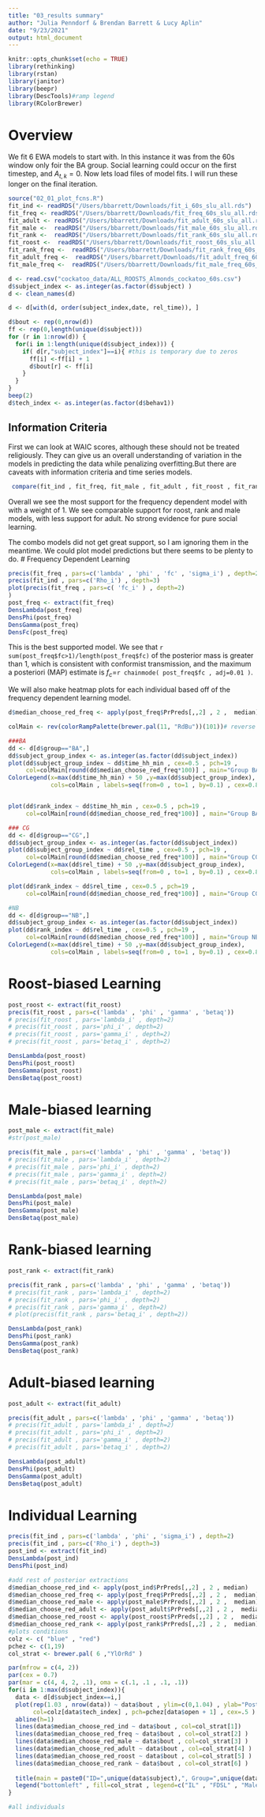 ```yaml
---
title: "03_results summary"
author: "Julia Penndorf & Brendan Barrett & Lucy Aplin"
date: "9/23/2021"
output: html_document
---
```


```r
knitr::opts_chunk$set(echo = TRUE)
library(rethinking)
library(rstan)
library(janitor)
library(beepr)
library(DescTools)#ramp legend
library(RColorBrewer)
```

# Overview
We fit 6 EWA models to start with. In this instance it was from the 60s window only foir the BA group. 
Social learning could occur on the first timestep, and $A_{t,k}=0$.
Now lets load files of model fits. I will run these longer on the final iteration.
```r
source("02_01_plot_fcns.R")
fit_ind <- readRDS("/Users/bbarrett/Downloads/fit_i_60s_slu_all.rds")
fit_freq <- readRDS("/Users/bbarrett/Downloads/fit_freq_60s_slu_all.rds")
fit_adult <- readRDS("/Users/bbarrett/Downloads/fit_adult_60s_slu_all.rds")
fit_male <-  readRDS("/Users/bbarrett/Downloads/fit_male_60s_slu_all.rds")
fit_rank <-  readRDS("/Users/bbarrett/Downloads/fit_rank_60s_slu_all.rds")
fit_roost <-  readRDS("/Users/bbarrett/Downloads/fit_roost_60s_slu_all.rds")
fit_rank_freq <-  readRDS("/Users/bbarrett/Downloads/fit_rank_freq_60s_slu_all.rds")
fit_adult_freq <-  readRDS("/Users/bbarrett/Downloads/fit_adult_freq_60s_slu_all.rds")
fit_male_freq <-  readRDS("/Users/bbarrett/Downloads/fit_male_freq_60s_slu_all.rds")

d <- read.csv("cockatoo_data/ALL_ROOSTS_Almonds_cockatoo_60s.csv")
d$subject_index <- as.integer(as.factor(d$subject) )
d <- clean_names(d)

d <- d[with(d, order(subject_index,date, rel_time)), ]

d$bout <- rep(0,nrow(d))
ff <- rep(0,length(unique(d$subject)))
for (r in 1:nrow(d)) {
  for(i in 1:length(unique(d$subject_index))) {
    if( d[r,"subject_index"]==i){ #this is temporary due to zeros
      ff[i] <-ff[i] + 1
      d$bout[r] <- ff[i]
    }
  }
}
beep(2)
d$tech_index <- as.integer(as.factor(d$behav1))
```
## Information Criteria
First we can look at WAIC scores, although these should not be treated religiously.
They can give us an overall understanding of variation in the models in predicting the data while penalizing overfitting.But there are caveats with information criteria and time series models.
```r
 compare(fit_ind , fit_freq, fit_male , fit_adult , fit_roost , fit_rank , fit_adult_freq , fit_rank_freq , fit_male_freq)
```
<!-- Overall we see the most support for the frequency dependent model with with a weight of `r ic_tab$weight[1]` and WAIC=`r ic_tab$WAIC[1]`. -->Overall we see the most support for the frequency dependent model with with a weight of 1.
We see comparable support for roost, rank and male models, with less support for adult. No strong evidence for pure social learning.

The combo models did not get great support, so I am ignoring them in the meantime. We could plot model predictions but there seems to be plenty to do.
# Frequency Dependent Learning
```r
precis(fit_freq , pars=c('lambda' , 'phi' , 'fc' , 'sigma_i') , depth=2)
precis(fit_ind , pars=c('Rho_i') , depth=3)
plot(precis(fit_freq , pars=c( 'fc_i' ) , depth=2)
)
post_freq <- extract(fit_freq)
DensLambda(post_freq)
DensPhi(post_freq)
DensGamma(post_freq)
DensFc(post_freq)
```


This is the best supported model. We see that `r sum(post_freq$fc>1)/length(post_freq$fc)` of the posterior mass is greater than 1, which is consistent with conformist transmission, and the maximum a posteriori (MAP) estimate is $f_c=$`r chainmode( post_freq$fc , adj=0.01 )`.

We will also make heatmap plots for each individual based off of the frequency dependent learning model.
```r
d$median_choose_red_freq <- apply(post_freq$PrPreds[,,2] , 2 ,  median)

colMain <- rev(colorRampPalette(brewer.pal(11, "RdBu"))(101))# reverse pallette of ramped colors from 0 to 1 by 0.1 so red in 1 and blue is 0

###BA
dd <- d[d$group=="BA",]
dd$subject_group_index <- as.integer(as.factor(dd$subject_index))
plot(dd$subject_group_index ~ dd$time_hh_min , cex=0.5 , pch=19 ,
     col=colMain[round(dd$median_choose_red_freq*100)] , main="Group BA"   ) 
ColorLegend(x=max(dd$time_hh_min) + 50 ,y=max(dd$subject_group_index), 
            cols=colMain , labels=seq(from=0 , to=1 , by=0.1) , cex=0.8)


plot(dd$rank_index ~ dd$time_hh_min , cex=0.5 , pch=19 ,
     col=colMain[round(dd$median_choose_red_freq*100)] , main="Group BA"   ) 

### CG
dd <- d[d$group=="CG",]
dd$subject_group_index <- as.integer(as.factor(dd$subject_index))
plot(dd$subject_group_index ~ dd$rel_time , cex=0.5 , pch=19 ,
     col=colMain[round(dd$median_choose_red_freq*100)] , main="Group CG"   ) 
ColorLegend(x=max(dd$rel_time) + 50 ,y=max(dd$subject_group_index), 
            cols=colMain , labels=seq(from=0 , to=1 , by=0.1) , cex=0.8)

plot(dd$rank_index ~ dd$rel_time , cex=0.5 , pch=19 ,
     col=colMain[round(dd$median_choose_red_freq*100)] , main="Group CG"   ) 

#NB
dd <- d[d$group=="NB",]
dd$subject_group_index <- as.integer(as.factor(dd$subject_index))
plot(dd$rank_index ~ dd$rel_time , cex=0.5 , pch=19 ,
     col=colMain[round(dd$median_choose_red_freq*100)] , main="Group NB"   ) 
ColorLegend(x=max(dd$rel_time) + 50 ,y=max(dd$subject_group_index), 
            cols=colMain , labels=seq(from=0 , to=1 , by=0.1) , cex=0.8)

```

# Roost-biased Learning
```r
post_roost <- extract(fit_roost)
precis(fit_roost , pars=c('lambda' , 'phi' , 'gamma' , 'betaq'))
# precis(fit_roost , pars='lambda_i' , depth=2)
# precis(fit_roost , pars='phi_i' , depth=2)
# precis(fit_roost , pars='gamma_i' , depth=2)
# precis(fit_roost , pars='betaq_i' , depth=2)

DensLambda(post_roost)
DensPhi(post_roost)
DensGamma(post_roost)
DensBetaq(post_roost)
```

# Male-biased learning
```r
post_male <- extract(fit_male)
#str(post_male)

precis(fit_male , pars=c('lambda' , 'phi' , 'gamma' , 'betaq'))
# precis(fit_male , pars='lambda_i' , depth=2)
# precis(fit_male , pars='phi_i' , depth=2)
# precis(fit_male , pars='gamma_i' , depth=2)
# precis(fit_male , pars='betaq_i' , depth=2)

DensLambda(post_male)
DensPhi(post_male)
DensGamma(post_male)
DensBetaq(post_male)

```
# Rank-biased learning
```r
post_rank <- extract(fit_rank)

precis(fit_rank , pars=c('lambda' , 'phi' , 'gamma' , 'betaq'))
# precis(fit_rank , pars='lambda_i' , depth=2)
# precis(fit_rank , pars='phi_i' , depth=2)
# precis(fit_rank , pars='gamma_i' , depth=2)
# plot(precis(fit_rank , pars='betaq_i' , depth=2))

DensLambda(post_rank)
DensPhi(post_rank)
DensGamma(post_rank)
DensBetaq(post_rank)
```
# Adult-biased learning
```r
post_adult <- extract(fit_adult)

precis(fit_adult , pars=c('lambda' , 'phi' , 'gamma' , 'betaq'))
# precis(fit_adult , pars='lambda_i' , depth=2)
# precis(fit_adult , pars='phi_i' , depth=2)
# precis(fit_adult , pars='gamma_i' , depth=2)
# precis(fit_adult , pars='betaq_i' , depth=2)

DensLambda(post_adult)
DensPhi(post_adult)
DensGamma(post_adult)
DensBetaq(post_adult)
```
# Individual Learning
```r
precis(fit_ind , pars=c('lambda' , 'phi' , 'sigma_i') , depth=2)
precis(fit_ind , pars=c('Rho_i') , depth=3)
post_ind <- extract(fit_ind)
DensLambda(post_ind)
DensPhi(post_ind)
```

```r
#add rest of posterior extractions
d$median_choose_red_ind <- apply(post_ind$PrPreds[,,2] , 2 , median)
d$median_choose_red_freq <- apply(post_freq$PrPreds[,,2] , 2 ,  median)
d$median_choose_red_male <- apply(post_male$PrPreds[,,2] , 2 ,  median)
d$median_choose_red_adult <- apply(post_adult$PrPreds[,,2] , 2 ,  median)
d$median_choose_red_roost <- apply(post_roost$PrPreds[,,2] , 2 ,  median)
d$median_choose_red_rank <- apply(post_rank$PrPreds[,,2] , 2 ,  median)
#plots conditions
colz <- c( "blue" , "red")
pchez <- c(1,19)
col_strat <- brewer.pal( 6 ,"YlOrRd" )

par(mfrow = c(4, 2))
par(cex = 0.7)
par(mar = c(4, 4, 2, .1), oma = c(.1, .1 , .1, .1))
for(i in 1:max(d$subject_index)){
  data <- d[d$subject_index==i,]
  plot(rep(1.03 , nrow(data)) ~ data$bout , ylim=c(0,1.04) , ylab="Post Med Prob Choose Red" , xlab="foraging bout" ,
       col=colz[data$tech_index] , pch=pchez[data$open + 1] , cex=.5 )
  abline(h=1)
  lines(data$median_choose_red_ind ~ data$bout , col=col_strat[1])
  lines(data$median_choose_red_freq ~ data$bout , col=col_strat[2] )
  lines(data$median_choose_red_male ~ data$bout , col=col_strat[3] )
  lines(data$median_choose_red_adult ~ data$bout , col=col_strat[4] )
  lines(data$median_choose_red_roost ~ data$bout , col=col_strat[5] )
  lines(data$median_choose_red_rank ~ data$bout , col=col_strat[6] )
  
  title(main = paste0("ID=",unique(data$subject),", Group=",unique(data$group),", Sex=",unique(data$sex_index),", Age=",unique(data$age_index)) , cex.main=1)
  legend("bottomleft" , fill=col_strat , legend=c("IL" , "FDSL" , "MaleBSL" , "AdultBSL" , "RoostBSL" , "RankBSL") , bty='n' , cex=0.5 )
}

#all individuals
```